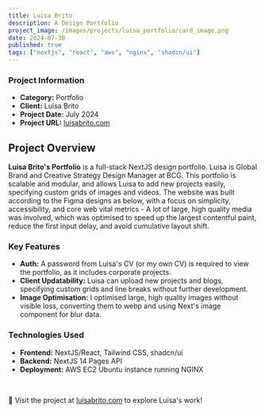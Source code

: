 ```yaml
---
title: Luisa Brito
description: A Design Portfolio
project_image: /images/projects/luisa_portfolio/card_image.png
date: 2024-07-30
published: true
tags: ["nextjs", "react", "aws", "nginx", "shadcn/ui"]
---
```


<div className="grid grid-cols-1 md:grid-cols-2">
    <AnimatedPhone screenBackgroundImage="/images/projects/luisa_portfolio/animated_mobile.png" navBackgroundImage="/images/projects/luisa_portfolio/animated_mobile_nav.png"/>
    <div>
        <h3>Project Information</h3>
        <ul>
            <li><strong>Category:</strong> Portfolio</li>
            <li><strong>Client:</strong> Luisa Brito</li>
            <li><strong>Project Date:</strong> July 2024</li>
            <li><strong>Project URL:</strong> <a href="https://luisabrito.com" className="text-[green] dark:text-[lightgreen]">luisabrito.com</a></li>
        </ul>
    </div>
</div>

## Project Overview
**Luisa Brito's Portfolio** is a full-stack NextJS design portfolio. Luisa is Global Brand and Creative Strategy Design Manager at BCG. This portfolio is scalable and modular, and allows Luisa to add new projects easily, specifying custom grids of images and videos. The website was built according to the Figma designs as below, with a focus on simplicity, accessibility, and core web vital metrics - A lot of large, high quality media was involved, which was optimised to speed up the largest contentful paint, reduce the first input delay, and avoid cumulative layout shift. 

### Key Features
- **Auth:** A password from Luisa's CV (or my own CV) is required to view the portfolio, as it includes corporate projects.
- **Client Updatability:** Luisa can upload new projects and blogs, specifying custom grids and line breaks without further development.
- **Image Optimisation:** I optimised large, high quality images without visible loss, converting them to webp and using Next's image component for blur data.

### Technologies Used
- **Frontend:** NextJS/React, Tailwind CSS, shadcn/ui
- **Backend:** NextJS 14 Pages API
- **Deployment:** AWS EC2 Ubuntu instance running NGINX

<br/>

🔗 Visit the project at [luisabrito.com](https://luisabrito.com) to explore Luisa's work!